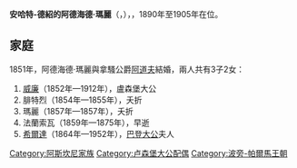 {{Multiple issues|
{{Expand language|1=en|time=2020-10-15T14:44:11+00:00}}
{{Unreferenced|time=2020-10-15T16:09:23+00:00}}
}}
{{Infobox noble
| name        = 阿德海德·瑪麗
| image       = Stauffer_-_Adelheid_von_Anhalt.jpg
| image_size  = 200px
| succession  = 
| reign       = 1890年 — 1905年
| birth_date  = {{Birth date|1833|12|25|df=y}}
| birth_place = [[德紹|德紹]]
| death_date  = {{Death date and age|1916|11|24|1833|12|25|df=y}}
| death_place = [[陶努斯山区柯尼希施泰因|柯尼斯坦]]
| house       = [[阿斯坎尼王朝|阿斯坎尼王朝]]
| father      = [[腓特烈·奧古斯特_(安哈特-德紹)|腓特烈·奧古斯特]]
| mother      = [[瑪麗·路易絲·夏洛特|瑪麗·路易絲·夏洛特]]
}}

'''安哈特-德紹的阿德海德·瑪麗'''（{{lang-de|Adelheid Marie von Anhalt-Dessau}}，{{bd|1833年|12月25日|1916年|11月24日}}），{{le|盧森堡大公夫人|List of consorts of Luxembourg}}，1890年至1905年在位。

== 家庭 ==
1851年，阿德海德·瑪麗與拿騷公爵[[阿道夫_(盧森堡大公)|阿道夫]]結婚，兩人共有3子2女：
# [[威廉四世_(卢森堡大公)|威廉]]（1852年—1912年），盧森堡大公
# 腓特烈（1854年—1855年），夭折
# 瑪麗（1857年—1857年），夭折
# 法蘭索瓦（1859年—1875年），早逝
# [[拿騷的希爾達|希爾達]]（1864年—1952年），[[弗里德里希二世_(巴登)|巴登大公]]夫人

[[Category:阿斯坎尼家族|Category:阿斯坎尼家族]]
[[Category:卢森堡大公配偶|Category:卢森堡大公配偶]]
[[Category:波旁-帕爾馬王朝|Category:波旁-帕爾馬王朝]]